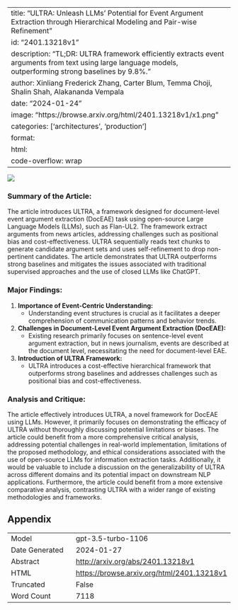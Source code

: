 
---
title: "ULTRA: Unleash LLMs' Potential for Event Argument Extraction through Hierarchical Modeling and Pair-wise Refinement"
id: "2401.13218v1"
description: "TL;DR: ULTRA framework efficiently extracts event arguments from text using large language models, outperforming strong baselines by 9.8%."
author: Xinliang Frederick Zhang, Carter Blum, Temma Choji, Shalin Shah, Alakananda Vempala
date: "2024-01-24"
image: "https://browse.arxiv.org/html/2401.13218v1/x1.png"
categories: ['architectures', 'production']
format:
  html:
    code-overflow: wrap
---

![](https://browse.arxiv.org/html/2401.13218v1/x1.png)

### Summary of the Article:

The article introduces ULTRA, a framework designed for document-level event argument extraction (DocEAE) task using open-source Large Language Models (LLMs), such as Flan-UL2. The framework extract arguments from news articles, addressing challenges such as positional bias and cost-effectiveness. ULTRA sequentially reads text chunks to generate candidate argument sets and uses self-refinement to drop non-pertinent candidates. The article demonstrates that ULTRA outperforms strong baselines and mitigates the issues associated with traditional supervised approaches and the use of closed LLMs like ChatGPT.

### Major Findings:
1. **Importance of Event-Centric Understanding:**
    - Understanding event structures is crucial as it facilitates a deeper comprehension of communication patterns and behavior trends.

2. **Challenges in Document-Level Event Argument Extraction (DocEAE):**
    - Existing research primarily focuses on sentence-level event argument extraction, but in news journalism, events are described at the document level, necessitating the need for document-level EAE.

3. **Introduction of ULTRA Framework:**
    - ULTRA introduces a cost-effective hierarchical framework that outperforms strong baselines and addresses challenges such as positional bias and cost-effectiveness.

### Analysis and Critique:
The article effectively introduces ULTRA, a novel framework for DocEAE using LLMs. However, it primarily focuses on demonstrating the efficacy of ULTRA without thoroughly discussing potential limitations or biases. The article could benefit from a more comprehensive critical analysis, addressing potential challenges in real-world implementation, limitations of the proposed methodology, and ethical considerations associated with the use of open-source LLMs for information extraction tasks. Additionally, it would be valuable to include a discussion on the generalizability of ULTRA across different domains and its potential impact on downstream NLP applications. Furthermore, the article could benefit from a more extensive comparative analysis, contrasting ULTRA with a wider range of existing methodologies and frameworks.


## Appendix

|          |          |
|----------|----------|
| Model     | gpt-3.5-turbo-1106       |
| Date Generated     | 2024-01-27       |
| Abstract | [http://arxiv.org/abs/2401.13218v1](http://arxiv.org/abs/2401.13218v1)        |
| HTML     | [https://browse.arxiv.org/html/2401.13218v1](https://browse.arxiv.org/html/2401.13218v1)       |
| Truncated       | False       |
| Word Count       | 7118       |